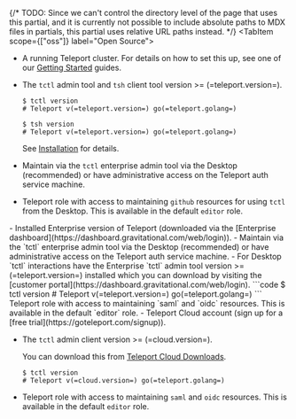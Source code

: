 {/* 
TODO: Since we can't control the directory level of the page that uses this
partial, and it is currently not possible to include absolute paths to MDX 
files in partials, this partial uses relative URL paths instead.
*/}
<Tabs>
<TabItem scope={["oss"]} label="Open Source">

- A running Teleport cluster. For details on how to set this up, see one of our
  [Getting Started](/docs/getting-started) guides. 

- The `tctl` admin tool and `tsh` client tool version >= (=teleport.version=).

  ```code
  $ tctl version
  # Teleport v(=teleport.version=) go(=teleport.golang=)

  $ tsh version
  # Teleport v(=teleport.version=) go(=teleport.golang=)
  ```

  See [Installation](/docs/installation.mdx) for details.

- Maintain via the `tctl` enterprise admin tool via the Desktop (recommended) or have administrative access on the Teleport auth service machine.

- Teleport role with access to maintaining `github` resources for using `tctl` from the Desktop. This is available in the default `editor` role.

</TabItem>
<TabItem
  scope={["enterprise"]} label="Enterprise">
- Installed Enterprise version of Teleport (downloaded via the [Enterprise dashboard](https://dashboard.gravitational.com/web/login)).
- Maintain via the `tctl` enterprise admin tool via the Desktop (recommended) or have administrative access on the Teleport auth service machine.
- For Desktop `tctl` interactions have the Enterprise `tctl` admin tool version >= (=teleport.version=) installed which you can download by visiting the
  [customer portal](https://dashboard.gravitational.com/web/login).
  ```code
  $ tctl version
  # Teleport v(=teleport.version=) go(=teleport.golang=)
  ```
  Teleport role with access to maintaining `saml` and `oidc` resources.  This is available in the default `editor` role.
</TabItem>
<TabItem scope={["cloud"]}
  label="Teleport Cloud">
- Teleport Cloud account (sign up for a [free trial](https://goteleport.com/signup)).

- The `tctl` admin client version >= (=cloud.version=).

  You can download this from [Teleport Cloud Downloads](/docs/cloud/downloads).

  ```code
  $ tctl version
  # Teleport v(=cloud.version=) go(=teleport.golang=)
  ```
- Teleport role with access to maintaining `saml` and `oidc` resources.  This is available in the default `editor` role.

</TabItem>
</Tabs>
